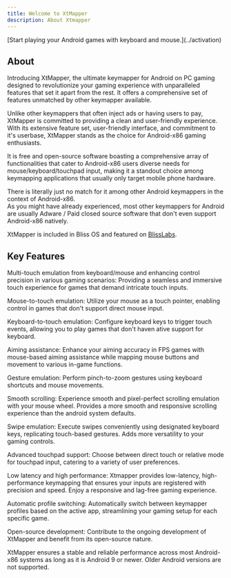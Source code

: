 ```yaml
---
title: Welcome to XtMapper
description: About Xtmapper
---
```




<Card title="Activation" icon="rocket">
[Start playing your Android games with keyboard and mouse.](../activation)
</Card>


## About

Introducing XtMapper, the ultimate keymapper for Android on PC gaming designed to revolutionize your gaming experience with unparalleled features that set it apart from the rest. It offers a comprehensive set of features unmatched by other keymapper available.

Unlike other keymappers that often inject ads or having users to pay, XtMapper is committed to providing a clean and user-friendly experience. With its extensive feature set, user-friendly interface, and commitment to it's userbase, XtMapper stands as the choice for Android-x86 gaming enthusiasts. 

It is free and open-source software boasting a comprehensive array of functionalities that cater to Android-x86 users diverse needs for mouse/keyboard/touchpad input, making it a standout choice among keymapping applications that usually only target mobile phone hardware.

There is literally just no match for it among other Android keymappers in the context of Android-x86.  
As you might have already experienced, most other keymappers for Android are usually Adware / Paid closed source software that don't even support Android-x86 natively.  

XtMapper is included in Bliss OS and featured on [BlissLabs](https://blisslabs.org).

## Key Features

Multi-touch emulation from keyboard/mouse and enhancing control precision in various gaming scenarios: Providing a seamless and immersive touch experience for games that demand intricate touch inputs.

Mouse-to-touch emulation: Utilize your mouse as a touch pointer, enabling control in games that don't support direct mouse input.

Keyboard-to-touch emulation: Configure keyboard keys to trigger touch events, allowing you to play games that don't haven ative support for keyboard.

Aiming assistance: Enhance your aiming accuracy in FPS games with mouse-based aiming assistance while mapping mouse buttons and movement to various in-game functions.

Gesture emulation: Perform pinch-to-zoom gestures using keyboard shortcuts and mouse movements.

Smooth scrolling: Experience smooth and pixel-perfect scrolling emulation with your mouse wheel. Provides a more smooth and responsive scrolling experience than the android system defaults.

Swipe emulation: Execute swipes conveniently using designated keyboard keys, replicating touch-based gestures. Adds more versatility to your gaming controls.

Advanced touchpad support: Choose between direct touch or relative mode for touchpad input, catering to a variety of user preferences.

Low latency and high performance: Xtmapper provides low-latency, high-performance keymapping that ensures your inputs are registered with precision and speed. Enjoy a responsive and lag-free gaming experience.

Automatic profile switching: Automatically switch between keymapper profiles based on the active app, streamlining your gaming setup for each specific game.

Open-source development: Contribute to the ongoing development of XtMapper and benefit from its open-source nature.

XtMapper ensures a stable and reliable performance across most Android-x86 systems as long as it is Android 9 or newer. Older Android versions are not supported.
